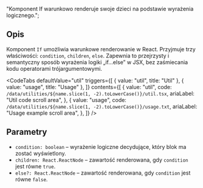   "Komponent If warunkowo renderuje swoje dzieci na podstawie wyrażenia logicznego.";


<Heading title={name} color={roughNotationColor} />

## Opis

Komponent `If` umożliwia warunkowe renderowanie w React. Przyjmuje trzy właściwości: `condition`, `children`, `else`. Zapewnia to przejrzysty i semantyczny sposób wyrażenia logiki „if…else” w JSX, bez zaśmiecania kodu operatorami trójargumentowymi.

<Separator className="my-5" aria-hidden="true" />

<CodeTabs
  defaultValue="util"
  triggers={[
    { value: "util", title: "Util" },
    { value: "usage", title: "Usage" },
  ]}
  contents={[
    {
      value: "util",
      code: `/data/utilities/${name.slice(1, -2).toLowerCase()}/util.tsx`,
      ariaLabel: "Util code scroll area",
    },
    {
      value: "usage",
      code: `/data/utilities/${name.slice(1, -2).toLowerCase()}/usage.txt`,
      ariaLabel: "Usage example scroll area",
    },
  ]}
/>

## Parametry

- `condition: boolean` – wyrażenie logiczne decydujące, który blok ma zostać wyświetlony.
- `children: React.ReactNode` – zawartość renderowana, gdy `condition` jest równe `true`.
- `else?: React.ReactNode` – zawartość renderowana, gdy `condition` jest równe `false`.
